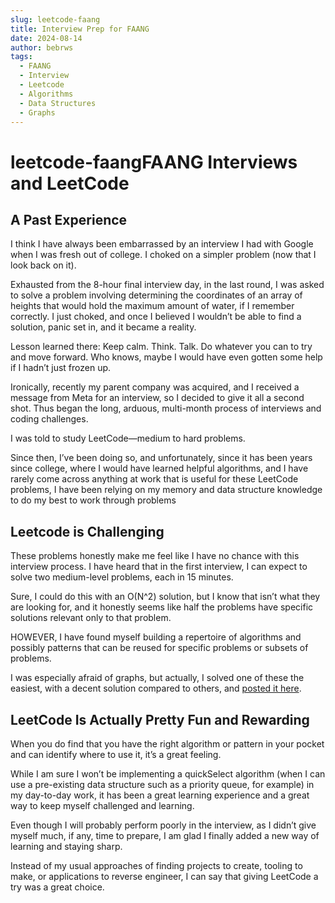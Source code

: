 ```yaml
---
slug: leetcode-faang
title: Interview Prep for FAANG
date: 2024-08-14
author: bebrws
tags:
  - FAANG
  - Interview
  - Leetcode
  - Algorithms
  - Data Structures
  - Graphs
---
```


# leetcode-faangFAANG Interviews and LeetCode

## A Past Experience

I think I have always been embarrassed by an interview I had with Google when I was fresh out of college. I choked on a simpler problem (now that I look back on it).

Exhausted from the 8-hour final interview day, in the last round, I was asked to solve a problem involving determining the coordinates of an array of heights that would hold the maximum amount of water, if I remember correctly. I just choked, and once I believed I wouldn’t be able to find a solution, panic set in, and it became a reality.

Lesson learned there: Keep calm. Think. Talk. Do whatever you can to try and move forward. Who knows, maybe I would have even gotten some help if I hadn’t just frozen up.

Ironically, recently my parent company was acquired, and I received a message from Meta for an interview, so I decided to give it all a second shot. Thus began the long, arduous, multi-month process of interviews and coding challenges.

I was told to study LeetCode—medium to hard problems.

Since then, I’ve been doing so, and unfortunately, since it has been years since college, where I would have learned helpful algorithms, and I have rarely come across anything at work that is useful for these LeetCode problems, I have been relying on my memory and data structure knowledge to do my best to work through problems

## Leetcode is Challenging

These problems honestly make me feel like I have no chance with this interview process. I have heard that in the first interview, I can expect to solve two medium-level problems, each in 15 minutes.

Sure, I could do this with an O(N^2) solution, but I know that isn’t what they are looking for, and it honestly seems like half the problems have specific solutions relevant only to that problem.

HOWEVER, I have found myself building a repertoire of algorithms and possibly patterns that can be reused for specific problems or subsets of problems.

I was especially afraid of graphs, but actually, I solved one of these the easiest, with a decent solution compared to others, and [posted it here](https://leetcode.com/problems/number-of-islands/solutions/5637250/simple-efficient-javascript-recursive-search-using-an-array-and-set-solution/).

## LeetCode Is Actually Pretty Fun and Rewarding

When you do find that you have the right algorithm or pattern in your pocket and can identify where to use it, it’s a great feeling.

While I am sure I won’t be implementing a quickSelect algorithm (when I can use a pre-existing data structure such as a priority queue, for example) in my day-to-day work, it has been a great learning experience and a great way to keep myself challenged and learning.

Even though I will probably perform poorly in the interview, as I didn’t give myself much, if any, time to prepare, I am glad I finally added a new way of learning and staying sharp.

Instead of my usual approaches of finding projects to create, tooling to make, or applications to reverse engineer, I can say that giving LeetCode a try was a great choice.
